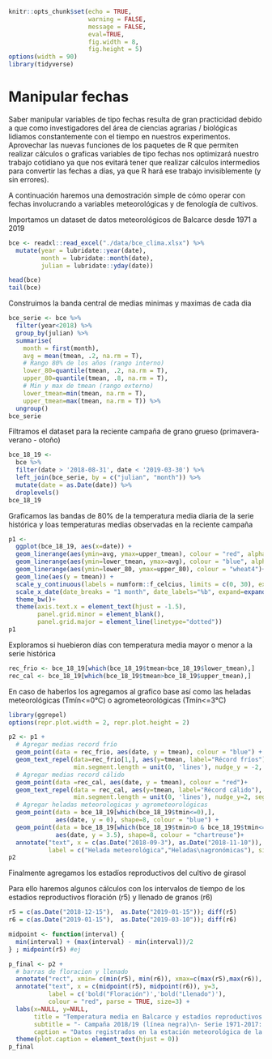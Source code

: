 ```r
knitr::opts_chunk$set(echo = TRUE, 
                      warning = FALSE, 
                      message = FALSE, 
                      eval=TRUE, 
                      fig.width = 8, 
                      fig.height = 5)
options(width = 90)
library(tidyverse)
```

# Manipular fechas {#fechas}

Saber manipular variables de tipo fechas resulta de gran practicidad debido a que como investigadores del área de ciencias agrarias / biológicas lidiamos constantemente con el tiempo en nuestros experimentos. Aprovechar las nuevas funciones de los paquetes de R que permiten realizar cálculos o graficas variables de tipo fechas nos optimizará nuestro trabajo cotidiano ya que nos evitará tener que realizar cálculos intermedios para convertir las fechas a días, ya que R hará ese trabajo invisiblemente (y sin errores).    

A continuación haremos una demostración simple de cómo operar con fechas involucrando a variables meteorológicas y de fenología de cultivos.

Importamos un dataset de datos meteorológicos de Balcarce desde 1971 a 2019

```r
bce <- readxl::read_excel("./data/bce_clima.xlsx") %>%
  mutate(year = lubridate::year(date),
         month = lubridate::month(date),
         julian = lubridate::yday(date))

head(bce)
tail(bce)
```

Construimos la banda central de medias minimas y maximas de cada dia

```r
bce_serie <- bce %>%
  filter(year<2018) %>%
  group_by(julian) %>%
  summarise(
    month = first(month),
    avg = mean(tmean, .2, na.rm = T),
    # Rango 80% de los años (rango interno)
    lower_80=quantile(tmean, .2, na.rm = T),
    upper_80=quantile(tmean, .8, na.rm = T),
    # Min y max de tmean (rango externo)
    lower_tmean=min(tmean, na.rm = T),
    upper_tmean=max(tmean, na.rm = T)) %>%
  ungroup()
bce_serie
```

Filtramos el dataset para la reciente campaña de grano grueso (primavera- verano - otoño)

```r
bce_18_19 <-
  bce %>%
  filter(date > '2018-08-31', date < '2019-03-30') %>%
  left_join(bce_serie, by = c("julian", "month")) %>%
  mutate(date = as.Date(date)) %>%
  droplevels()
bce_18_19
```

Graficamos las bandas de 80% de la temperatura media diaria de la serie histórica y loas temperaturas medias observadas en la reciente campaña 

```r
p1 <-
  ggplot(bce_18_19, aes(x=date)) +
  geom_linerange(aes(ymin=avg, ymax=upper_tmean), colour = "red", alpha=.2)+
  geom_linerange(aes(ymin=lower_tmean, ymax=avg), colour = "blue", alpha=.2) +
  geom_linerange(aes(ymin=lower_80, ymax=upper_80), colour = "wheat4")+
  geom_line(aes(y = tmean)) +
  scale_y_continuous(labels = numform::f_celcius, limits = c(0, 30), expand = c(0.05, 0))+
  scale_x_date(date_breaks = "1 month", date_labels="%b", expand=expand_scale(0.01,0))+
  theme_bw()+
  theme(axis.text.x = element_text(hjust = -1.5),
        panel.grid.minor = element_blank(),
        panel.grid.major = element_line(linetype="dotted"))
p1
```


Exploramos si huebieron días con temperatura media mayor o menor a la serie histórica 

```r
rec_frio <- bce_18_19[which(bce_18_19$tmean<bce_18_19$lower_tmean),]
rec_cal <- bce_18_19[which(bce_18_19$tmean>bce_18_19$upper_tmean),]
```

En caso de haberlos los agregamos al grafico base así como las heladas meteorológicas (Tmín<=0°C) o agrometeorológicas (Tmín<=3°C)

```r
library(ggrepel)
options(repr.plot.width = 2, repr.plot.height = 2)

p2 <- p1 +
  # Agregar medias record frío
  geom_point(data = rec_frio, aes(date, y = tmean), colour = "blue") +
  geom_text_repel(data=rec_frio[1,], aes(y=tmean, label="Récord fríos"), size=3,
                  min.segment.length = unit(0, 'lines'), nudge_y = -2, segment.color="grey50")+
  # Agregar medias record cálido
  geom_point(data =rec_cal, aes(date, y = tmean), colour = "red")+
  geom_text_repel(data = rec_cal, aes(y=tmean, label="Récord cálido"), size=3,
                  min.segment.length = unit(0, 'lines'), nudge_y=2, segment.color="grey50")+
  # Agregar heladas meteorologicas y agrometeorológicas
  geom_point(data = bce_18_19[which(bce_18_19$tmin<=0),],
             aes(date, y = 0), shape=8, colour = "blue") +
  geom_point(data = bce_18_19[which(bce_18_19$tmin>0 & bce_18_19$tmin<=3),],
             aes(date, y = 3.5), shape=8, colour = "chartreuse")+
  annotate("text", x = c(as.Date("2018-09-3"), as.Date("2018-11-10")), y = c(0,3.5),
           label = c("Helada meteorológica","Heladas\nagronómicas"), size=3, hjust = 0)
p2
```

Finalmente agregamos los estadíos reproductivos del cultivo de girasol

Para ello haremos algunos cálculos con los intervalos de tiempo de los estadios reproductivos floración (r5) y llenado de granos (r6)

```r
r5 = c(as.Date("2018-12-15"),  as.Date("2019-01-15")); diff(r5)
r6 = c(as.Date("2019-01-15"),  as.Date("2019-03-10")); diff(r6)

midpoint <- function(interval) {
  min(interval) + (max(interval) - min(interval))/2
} ; midpoint(r5) #ej
```


```r
p_final <- p2 +
  # barras de floracion y llenado
  annotate("rect", xmin= c(min(r5), min(r6)), xmax=c(max(r5),max(r6)), ymin=0, ymax=30, alpha=0.2, fill=c("grey80","grey60"))+
  annotate("text", x = c(midpoint(r5), midpoint(r6)), y=3,
           label = c('bold("Floración")','bold("Llenado")'),
           colour = "red", parse = TRUE, size=3) +
  labs(x=NULL, y=NULL,
       title = "Temperatura media en Balcarce y estadíos reproductivos del girasol",
       subtitle = "- Campaña 2018/19 (línea negra)\n- Serie 1971-2017: rango 80% (banda interna) y medias extremas (bandas externas)",
       caption = "Datos registrados en la estación meteorológica de la EEA INTA Balcarce")+
  theme(plot.caption = element_text(hjust = 0))
p_final
```
